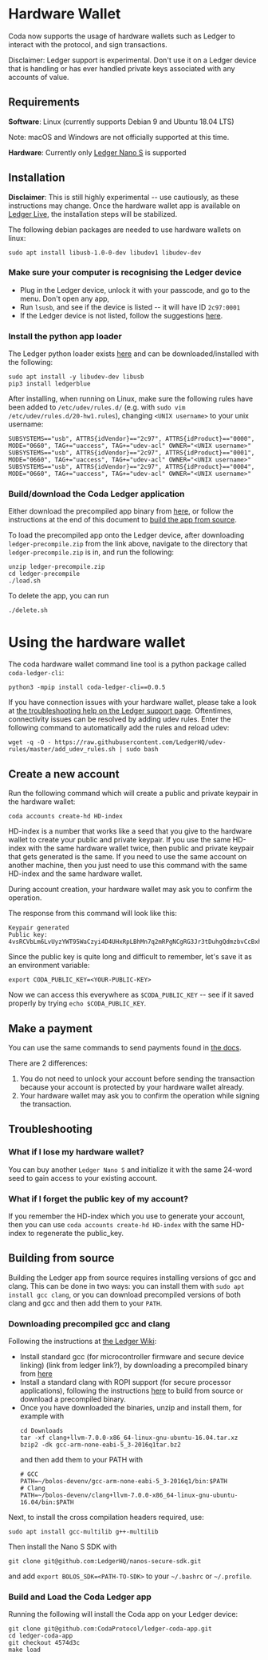
# Hardware Wallet

Coda now supports the usage of hardware wallets such as Ledger to interact with
the protocol, and sign transactions.

<Alert kind="warning">

Disclaimer: Ledger support is experimental. Don't use it on a Ledger device that is handling or has ever handled private keys associated with any accounts of value.

</Alert>

## Requirements

**Software**: Linux (currently supports Debian 9 and Ubuntu 18.04 LTS)

Note: macOS and Windows are not officially supported at this time.

**Hardware**: Currently only [Ledger Nano S](https://shop.ledger.com/products/ledger-nano-s) is supported

## Installation

**Disclaimer**: This is still highly experimental -- use cautiously, as these
instructions may change. Once the hardware wallet app is available on
[Ledger Live](https://www.ledger.com/ledger-live), the installation steps will be stabilized.

The following debian packages are needed to use hardware wallets on linux:
```
sudo apt install libusb-1.0-0-dev libudev1 libudev-dev
```

### Make sure your computer is recognising the Ledger device

- Plug in the Ledger device, unlock it with your passcode, and go to the menu. Don't open any app,
- Run `lsusb`, and see if the device is listed -- it will have ID `2c97:0001`
- If the Ledger device is not listed, follow the suggestions
  [here](https://support.ledger.com/hc/en-us/articles/115005165269-Fix-connection-issues).

### Install the python app loader

The Ledger python loader exists [here](https://github.com/LedgerHQ/blue-loader-python)
and can be downloaded/installed with the following:
```
sudo apt install -y libudev-dev libusb
pip3 install ledgerblue
```

After installing, when running on Linux, make sure the following rules have been
added to `/etc/udev/rules.d/` (e.g. with `sudo vim /etc/udev/rules.d/20-hw1.rules`),
changing `<UNIX username>` to your unix username:

```
SUBSYSTEMS=="usb", ATTRS{idVendor}=="2c97", ATTRS{idProduct}=="0000", MODE="0660", TAG+="uaccess", TAG+="udev-acl" OWNER="<UNIX username>"
SUBSYSTEMS=="usb", ATTRS{idVendor}=="2c97", ATTRS{idProduct}=="0001", MODE="0660", TAG+="uaccess", TAG+="udev-acl" OWNER="<UNIX username>"
SUBSYSTEMS=="usb", ATTRS{idVendor}=="2c97", ATTRS{idProduct}=="0004", MODE="0660", TAG+="uaccess", TAG+="udev-acl" OWNER="<UNIX username>"
```

### Build/download the Coda Ledger application

Either download the precompiled app binary from
[here](https://github.com/CodaProtocol/ledger-coda-app/releases/tag/v0.1.0), or follow the instructions
at the end of this document to [build the app from source](/docs/hardware-wallet#building-from-source).

To load the precompiled app onto the Ledger device, after downloading `ledger-precompile.zip`
from the link above, navigate to the directory that `ledger-precompile.zip` is in, and run the following:
```
unzip ledger-precompile.zip
cd ledger-precompile
./load.sh
```

To delete the app, you can run
```
./delete.sh
```

# Using the hardware wallet

The coda hardware wallet command line tool is a python package called `coda-ledger-cli`:
```
python3 -mpip install coda-ledger-cli==0.0.5
```

If you have connection issues with your hardware wallet, please take a look at
[the troubleshooting help on the Ledger support page](https://support.ledger.com/hc/en-us/articles/115005165269-Fix-connection-issues).
Oftentimes, connectivity issues can be resolved by adding udev rules. Enter the
following command to automatically add the rules and reload udev:
```
wget -q -O - https://raw.githubusercontent.com/LedgerHQ/udev-rules/master/add_udev_rules.sh | sudo bash
```

## Create a new account

Run the following command which will create a public and private keypair in the hardware wallet:

    coda accounts create-hd HD-index

HD-index is a number that works like a seed that you give to the hardware wallet
to create your public and private keypair. If you use the same HD-index with the
same hardware wallet twice, then public and private keypair that gets generated
is the same. If you need to use the same account on another machine, then you
just need to use this command with the same HD-index and the same hardware wallet.

During account creation, your hardware wallet may ask you to confirm the operation.

The response from this command will look like this:

    Keypair generated
    Public key:  4vsRCVbLm6LvUyzYWT95WaCzyi4D4UHxRpLBhMn7q2mRPgNCgRG3Jr3tDuhgQdmzbvCcBxhUwB3REpY2Dyf1NAxSSs8Q2vdJX93pT7eyqcyRU2S9UpDddDgovj46BSknNjzydKoopebp5Kva

Since the public key is quite long and difficult to remember, let's save it as
an environment variable:

    export CODA_PUBLIC_KEY=<YOUR-PUBLIC-KEY>

Now we can access this everywhere as `$CODA_PUBLIC_KEY` -- see if it saved
properly by trying `echo $CODA_PUBLIC_KEY`.

## Make a payment

You can use the same commands to send payments found in
[the docs](/docs/my-first-transaction/).

There are 2 differences:

1. You do not need to unlock your account before sending the transaction because
  your account is protected by your hardware wallet already.
2. Your hardware wallet may ask you to confirm the operation while signing the
  transaction.


## Troubleshooting

### What if I lose my hardware wallet?
You can buy another `Ledger Nano S` and initialize it with the same 24-word
seed to gain access to your existing account.

### What if I forget the public key of my account?
If you remember the HD-index which you use to generate your account, then you
can use `coda accounts create-hd HD-index` with the same HD-index to regenerate
the public_key.

## Building from source

Building the Ledger app from source requires installing versions of gcc and clang.
This can be done in two ways: you can install them with `sudo apt install gcc clang`,
or you can download precompiled versions of both clang and gcc and then add them
to your `PATH`.

### Downloading precompiled gcc and clang

Following the instructions at [the Ledger Wiki](https://ledger.readthedocs.io/en/latest/userspace/getting_started.html):
- Install standard gcc (for microcontroller firmware and secure device linking)
  (link from ledger link?), by downloading a precompiled binary from
  [here](https://developer.arm.com/tools-and-software/open-source-software/developer-tools/gnu-toolchain/gnu-rm/downloads)
- Install a standard clang with ROPI support (for secure processor applications),
  following the instructions [here](https://clang.llvm.org/get_started.html) to
  build from source or download a precompiled binary.
- Once you have downloaded the binaries, unzip and install them, for example with
  ```
  cd Downloads
  tar -xf clang+llvm-7.0.0-x86_64-linux-gnu-ubuntu-16.04.tar.xz
  bzip2 -dk gcc-arm-none-eabi-5_3-2016q1tar.bz2
  ```
  and then add them to your PATH with
  ```
  # GCC
  PATH=~/bolos-devenv/gcc-arm-none-eabi-5_3-2016q1/bin:$PATH
  # Clang
  PATH=~/bolos-devenv/clang+llvm-7.0.0-x86_64-linux-gnu-ubuntu-16.04/bin:$PATH
  ```

Next, to install the cross compilation headers required, use:
```
sudo apt install gcc-multilib g++-multilib
```
Then install the Nano S SDK with
```
git clone git@github.com:LedgerHQ/nanos-secure-sdk.git
```
and add `export BOLOS_SDK=<PATH-TO-SDK>` to your `~/.bashrc` or `~/.profile`.

### Build and Load the Coda Ledger app

Running the following will install the Coda app on your Ledger device:
```
git clone git@github.com:CodaProtocol/ledger-coda-app.git
cd ledger-coda-app
git checkout 4574d3c
make load
```
